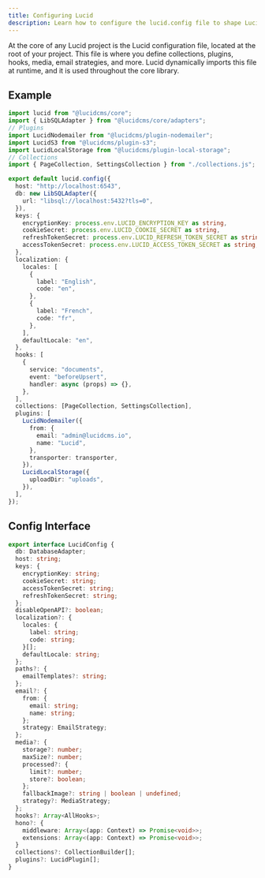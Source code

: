 ```yaml
---
title: Configuring Lucid
description: Learn how to configure the lucid.config file to shape Lucid to your content needs.
---
```


At the core of any Lucid project is the Lucid configuration file, located at the root of your project. This file is where you define collections, plugins, hooks, media, email strategies, and more. Lucid dynamically imports this file at runtime, and it is used throughout the core library.

## Example

```ts title="lucid.config.ts"
import lucid from "@lucidcms/core";
import { LibSQLAdapter } from "@lucidcms/core/adapters";
// Plugins
import LucidNodemailer from "@lucidcms/plugin-nodemailer";
import LucidS3 from "@lucidcms/plugin-s3";
import LucidLocalStorage from "@lucidcms/plugin-local-storage";
// Collections
import { PageCollection, SettingsCollection } from "./collections.js";

export default lucid.config({
  host: "http://localhost:6543",
  db: new LibSQLAdapter({
    url: "libsql://localhost:5432?tls=0",
  }),
  keys: {
    encryptionKey: process.env.LUCID_ENCRYPTION_KEY as string,
    cookieSecret: process.env.LUCID_COOKIE_SECRET as string,
    refreshTokenSecret: process.env.LUCID_REFRESH_TOKEN_SECRET as string,
    accessTokenSecret: process.env.LUCID_ACCESS_TOKEN_SECRET as string,
  },
  localization: {
    locales: [
      {
        label: "English",
        code: "en",
      },
      {
        label: "French",
        code: "fr",
      },
    ],
    defaultLocale: "en",
  },
  hooks: [
    {
      service: "documents",
      event: "beforeUpsert",
      handler: async (props) => {},
    },
  ],
  collections: [PageCollection, SettingsCollection],
  plugins: [
    LucidNodemailer({
      from: {
        email: "admin@lucidcms.io",
        name: "Lucid",
      },
      transporter: transporter,
    }),
    LucidLocalStorage({
      uploadDir: "uploads",
    }),
  ],
});
```

## Config Interface

```ts
export interface LucidConfig {
  db: DatabaseAdapter;
  host: string;
  keys: {
    encryptionKey: string;
    cookieSecret: string;
    accessTokenSecret: string;
    refreshTokenSecret: string;
  };
  disableOpenAPI?: boolean;
  localization?: {
    locales: {
      label: string;
      code: string;
    }[];
    defaultLocale: string;
  };
  paths?: {
    emailTemplates?: string;
  };
  email?: {
    from: {
      email: string;
      name: string;
    };
    strategy: EmailStrategy;
  };
  media?: {
    storage?: number;
    maxSize?: number;
    processed?: {
      limit?: number;
      store?: boolean;
    };
    fallbackImage?: string | boolean | undefined;
    strategy?: MediaStrategy;
  };
  hooks?: Array<AllHooks>;
  hono?: {
    middleware: Array<(app: Context) => Promise<void>>;
    extensions: Array<(app: Context) => Promise<void>>;
  }
  collections?: CollectionBuilder[];
  plugins?: LucidPlugin[];
}
```
